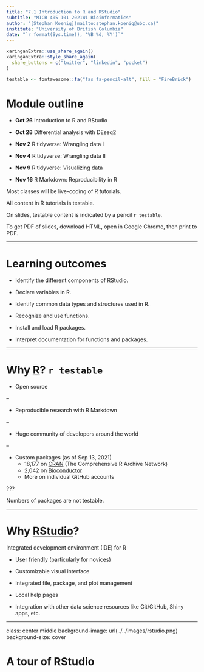 ```yaml
---
title: "7.1 Introduction to R and RStudio"
subtitle: "MICB 405 101 2021W1 Bioinformatics"
author: "[Stephan Koenig](mailto:stephan.koenig@ubc.ca)"
institute: "University of British Columbia"
date: "`r format(Sys.time(), '%B %d, %Y')`"
---
```


```r
xaringanExtra::use_share_again()
xaringanExtra::style_share_again(
  share_buttons = c("twitter", "linkedin", "pocket")
)

testable <- fontawesome::fa("fas fa-pencil-alt", fill = "FireBrick")
```


# Module outline

- **Oct 26** Introduction to R and RStudio

- **Oct 28** Differential analysis with DEseq2

- **Nov 2** R tidyverse: Wrangling data I

- **Nov 4** R tidyverse: Wrangling data II

- **Nov 9** R tidyverse: Visualizing data

- **Nov 16** R Markdown: Reproducibility in R

Most classes will be live-coding of R tutorials.

All content in R tutorials is testable.

On slides, testable content is indicated by a pencil `r testable`.

To get PDF of slides, download HTML, open in Google Chrome, then print to PDF.

---

# Learning outcomes

- Identify the different components of RStudio.

- Declare variables in R.

- Identify common data types and structures used in R.

- Recognize and use functions.

- Install and load R packages.

- Interpret documentation for functions and packages.

---

# Why [R](https://cran.rproject.org/)? `r testable`

- Open source

--

- Reproducible research with R Markdown

--

- Huge community of developers around the world

--

- Custom packages (as of Sep 13, 2021)
    - 18,177 on [CRAN](https://cran.r-project.org/web/packages/available_packages_by_name.html) (The Comprehensive R Archive Network)
    - 2,042 on [Bioconductor](https://www.bioconductor.org/packages)
    - More on individual GitHub accounts

???

Numbers of packages are not testable.

---

# Why [RStudio](https://www.rstudio.com/)?

Integrated development environment (IDE) for R

- User friendly (particularly for novices)

- Customizable visual interface

- Integrated file, package, and plot management

- Local help pages

- Integration with other data science resources like Git/GitHub, Shiny apps, etc.

---

class: center middle
background-image: url(../../images/rstudio.png)
background-size: cover

# A tour of RStudio
